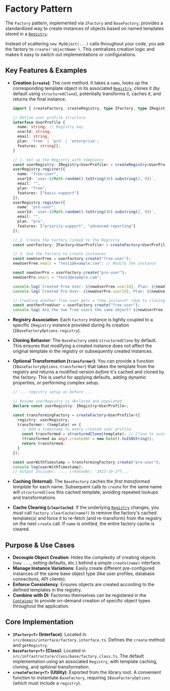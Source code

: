 # Factory Pattern

The `Factory` pattern, implemented via `IFactory` and `BaseFactory`, provides a standardized way to create instances of objects based on named templates stored in a [`Registry`](/core-concepts/registry).

Instead of scattering `new MyObject(...)` calls throughout your code, you ask the factory to `create('objectName')`.
This centralizes creation logic and makes it easy to switch out implementations or configurations.

## Key Features & Examples

- **Creation (`create`)**: The core method. It takes a `name`, looks up the corresponding template object in its associated [`Registry`](/core-concepts/registry), clones it (by default using `structuredClone`), potentially transforms it, caches it, and returns the final instance.

  ```typescript filename="src/user-factory.ts" copy
  import { createFactory, createRegistry, type IFactory, type IRegistry } from '@elsikora/cladi';

  // Define user profile structure
  interface UserProfile {
    name: string; // Registry key
    userId: string;
    email: string;
    plan: 'free' | 'pro' | 'enterprise';
    features: string[];
  }

  // 1. Set up the Registry with templates
  const userRegistry: IRegistry<UserProfile> = createRegistry<UserProfile>({});
  userRegistry.register({ 
    name: "free-user", 
    userId: `user-${Math.random().toString(36).substring(2, 9)}`, 
    email: "", 
    plan: "free", 
    features: ["basic-support"]
  });
  userRegistry.register({ 
    name: "pro-user", 
    userId: `user-${Math.random().toString(36).substring(2, 9)}`, 
    email: "", 
    plan: "pro", 
    features: ["priority-support", "advanced-reporting"]
  });

  // 2. Create the Factory linked to the Registry
  const userFactory: IFactory<UserProfile> = createFactory<UserProfile>({ registry: userRegistry });

  // 3. Use the Factory to create instances
  const newUserFree = userFactory.create("free-user");
  newUserFree.email = "test1@example.com"; // Modify the instance

  const newUserPro = userFactory.create("pro-user");
  newUserPro.email = "test2@example.com";

  console.log(`Created Free User: ${newUserFree.userId}, Plan: ${newUserFree.plan}`);
  console.log(`Created Pro User: ${newUserPro.userId}, Plan: ${newUserPro.plan}`);

  // Creating another free user gets a *new instance* (due to cloning)
  const anotherFreeUser = userFactory.create("free-user");
  console.log(`Are the two free users the same object? ${newUserFree === anotherFreeUser}`); // false
  ```

- **Registry Association**: Each `Factory` instance is tightly coupled to a specific `IRegistry` instance provided during its creation (`IBaseFactoryOptions.registry`).

- **Cloning Behavior**: The `BaseFactory` uses `structuredClone` by default. This ensures that modifying a created instance does not affect the original template in the registry or subsequently created instances.

- **Optional Transformation (`transformer`)**: You can provide a function (`IBaseFactoryOptions.transformer`) that takes the template from the registry and returns a modified version *before* it's cached and cloned by the factory. This is useful for applying defaults, adding dynamic properties, or performing complex setup.

  ```typescript copy
  // ... registry setup as before ...

  // Assume userRegistry is declared and populated
  declare const userRegistry: IRegistry<UserProfile>;

  const transformingFactory = createFactory<UserProfile>({
    registry: userRegistry,
    transformer: (template) => {
      // Add a timestamp to every created user profile
      const transformed = structuredClone(template); // Clone to avoid modifying registry template
      (transformed as any).createdAt = new Date().toISOString();
      return transformed;
    }
  });

  const userWithTimestamp = transformingFactory.create("pro-user");
  console.log(userWithTimestamp);
  // Output includes: ..., createdAt: '2023-10-27T...' 
  ```

- **Caching (Internal)**: The `BaseFactory` caches the *first transformed template* for each name. Subsequent calls to `create` for the same name will `structuredClone` this cached template, avoiding repeated lookups and transformations.

- **Cache Clearing (`clearCache`)**: If the underlying [`Registry`](/core-concepts/registry) changes, you *must* call `factory.clearCache(name?)` to remove the factory's cached template(s) and force it to re-fetch (and re-transform) from the registry on the next `create` call. If `name` is omitted, the entire factory cache is cleared.

## Purpose & Use Cases

- **Decouple Object Creation**: Hides the complexity of creating objects (`new ...`, setting defaults, etc.) behind a simple `create(name)` interface.
- **Manage Instance Variations**: Easily create different pre-configured instances of the same base object type (like user profiles, database connections, API clients).
- **Enforce Consistency**: Ensures objects are created according to the defined templates in the registry.
- **Combine with DI**: Factories themselves can be registered in the [`Container`](/core-concepts/container) to provide on-demand creation of specific object types throughout the application.

## Core Implementation

- **`IFactory<T>` (Interface)**: Located in `src/domain/interface/factory.interface.ts`. Defines the `create` method and `getRegistry`.
- **`BaseFactory<T>` (Class)**: Located in `src/infrastructure/class/base/factory.class.ts`. The default implementation using an associated `Registry`, with template caching, cloning, and optional transformation.
- **`createFactory<T>` (Utility)**: Exported from the library root. A convenient function to instantiate `BaseFactory`, requiring `IBaseFactoryOptions` (which must include a `registry`). 